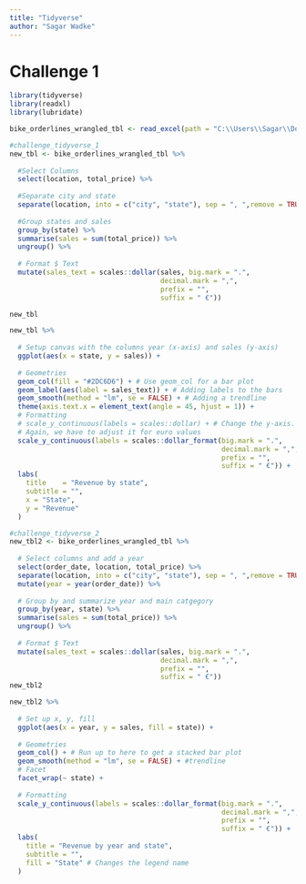 ```yaml
---
title: "Tidyverse"
author: "Sagar Wadke"
---
```


# Challenge 1

```r
library(tidyverse)
library(readxl)
library(lubridate)

bike_orderlines_wrangled_tbl <- read_excel(path = "C:\\Users\\Sagar\\Documents\\GitHub\\ss23-bdsb-SagarWadke\\content\\01_journal\\01_tidyverse_files")

#challenge_tidyverse_1
new_tbl <- bike_orderlines_wrangled_tbl %>%
  
  #Select Columns
  select(location, total_price) %>%
  
  #Separate city and state
  separate(location, into = c("city", "state"), sep = ", ",remove = TRUE)  %>%
  
  #Group states and sales
  group_by(state) %>%
  summarise(sales = sum(total_price)) %>%
  ungroup() %>%
  
  # Format $ Text
  mutate(sales_text = scales::dollar(sales, big.mark = ".", 
                                     decimal.mark = ",", 
                                     prefix = "", 
                                     suffix = " €"))

new_tbl 

new_tbl %>%
  
  # Setup canvas with the columns year (x-axis) and sales (y-axis)
  ggplot(aes(x = state, y = sales)) +
  
  # Geometries
  geom_col(fill = "#2DC6D6") + # Use geom_col for a bar plot
  geom_label(aes(label = sales_text)) + # Adding labels to the bars
  geom_smooth(method = "lm", se = FALSE) + # Adding a trendline
  theme(axis.text.x = element_text(angle = 45, hjust = 1)) +
  # Formatting
  # scale_y_continuous(labels = scales::dollar) + # Change the y-axis. 
  # Again, we have to adjust it for euro values
  scale_y_continuous(labels = scales::dollar_format(big.mark = ".", 
                                                    decimal.mark = ",", 
                                                    prefix = "", 
                                                    suffix = " €")) +
  labs(
    title    = "Revenue by state",
    subtitle = "",
    x = "State",
    y = "Revenue"
  )

#challenge_tidyverse_2
new_tbl2 <- bike_orderlines_wrangled_tbl %>%
  
  # Select columns and add a year
  select(order_date, location, total_price) %>%
  separate(location, into = c("city", "state"), sep = ", ",remove = TRUE)  %>%
  mutate(year = year(order_date)) %>%
  
  # Group by and summarize year and main catgegory
  group_by(year, state) %>%
  summarise(sales = sum(total_price)) %>%
  ungroup() %>%
  
  # Format $ Text
  mutate(sales_text = scales::dollar(sales, big.mark = ".", 
                                     decimal.mark = ",", 
                                     prefix = "", 
                                     suffix = " €"))
new_tbl2

new_tbl2 %>%
  
  # Set up x, y, fill
  ggplot(aes(x = year, y = sales, fill = state)) +
  
  # Geometries
  geom_col() + # Run up to here to get a stacked bar plot
  geom_smooth(method = "lm", se = FALSE) + #trendline
  # Facet
  facet_wrap(~ state) +
  
  # Formatting
  scale_y_continuous(labels = scales::dollar_format(big.mark = ".", 
                                                    decimal.mark = ",", 
                                                    prefix = "", 
                                                    suffix = " €")) +
  labs(
    title = "Revenue by year and state",
    subtitle = "",
    fill = "State" # Changes the legend name
  )

```
